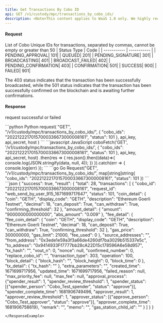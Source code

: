 ```yaml
---
title: Get Transactions By Cobo ID
api: GET /v1/custody/mpc/transactions_by_cobo_ids/ 
description: <Note>This content applies to WaaS 1.0 only. We highly recommend that you upgrade to <a href="/v2/guides/overview/introduction">WaaS 2.0</a>.</Note> This endpoint returns a list of transaction requests based on the provided cobo_ids and status. The cobo_ids parameter is a comma-separated list of cobo ids. The status parameter is an optional integer representing the status of the transaction request. The response is a JSON object containing an array of transaction request objects.
---
```

#### Request
<ParamField query="cobo_ids" type="String" required>List of Cobo Unique IDs for transactions, separated by commas, cannot be empty or greater than 50</ParamField>
<ParamField query="status" type="Int" >
| Status Type | Code |
| ----------- | ----------- |
| PENDING_APPROVAL| 101|
| QUEUED| 201|
| PENDING_SIGNATURE| 301|
| BROADCASTING| 401|
| BROADCAST_FAILED| 402|
| PENDING_CONFIRMATION| 403|
| CONFIRMATION| 501|
| SUCCESS| 900|
| FAILED| 901|

<Tip>The 403 status indicates that the transaction has been successfully broadcasted, while the 501 status indicates that the transaction has been successfully confirmed on the blockchain and is awaiting further confirmations.</Tip>
</ParamField>

#### Response
<ResponseField name="success" type="bool">request successful or failed</ResponseField>
   <ResponseField name="result" type="object">
      <Expandable title="object">
           <Snippet file="mpc_transaction_snippet.mdx"/>
      </Expandable>
</ResponseField>


<RequestExample>
```python Python
request(
    "GET",
    "/v1/custody/mpc/transactions_by_cobo_ids/",
    {
        "cobo_ids": "20221222170157000336673000008161",
        "status": 101
    },
    api_key, api_secret, host
)
```
```javascript JavaScript
coboFetch('GET', '/v1/custody/mpc/transactions_by_cobo_ids/', {
    "cobo_ids": "20221222170157000336673000008161",
    "status": 101
}, api_key, api_secret, host)
    .then(res => {
        res.json().then((data)=>{
            console.log(JSON.stringify(data, null, 4));
        })
    }).catch(err => {
        console.log(err)
    });
```
```go Go
Request("GET", "/v1/custody/mpc/transactions_by_cobo_ids/", map[string]string{
    "cobo_ids": "20221222170157000336673000008161",
    "status": 101
})
```
</RequestExample>

<ResponseExample>
```json
{
  "success": true,
  "result": {
    "total": 28,
    "transactions": [
      {
        "cobo_id": "20221222170157000336673000008161",
        "request_id": "web_send_by_user_915_1671699717647",
        "status": 101,
        "coin_detail": {
          "coin": "GETH",
          "display_code": "GETH",
          "description": "Ethereum Goerli Testnet",
          "decimal": 18,
          "can_deposit": True,
          "can_withdraw": True,
          "confirming_threshold": 32
        },
        "amount_detail": {
          "amount": "9000000000000000",
          "abs_amount": "0.009"
        },
        "fee_detail": {
          "fee_coin_detail": {
            "coin": "GETH",
            "display_code": "GETH",
            "description": "Ethereum Goerli Testnet",
            "decimal": 18,
            "can_deposit": True,
            "can_withdraw": True,
            "confirming_threshold": 32
          },
          "gas_price": 300000000,
          "gas_limit": 21000,
          "fee_used": 0
        },
        "source_addresses": "",
        "from_address": "0x3ede1e59a3f3a66de4260df7ba3029b515337e5c",
        "to_address": "0x9414933Ff7777bb28cA22D15c178596A6e58d957",
        "tx_hash": "",
        "vout_n": 0,
        "nonce": null,
        "confirmed_number": 0,
        "replace_cobo_id": "",
        "transaction_type": 303,
        "operation": 100,
        "block_detail": {
          "block_hash": "",
          "block_height": 0,
          "block_time": 0
        },
        "tx_detail": {
          "tx_hash": ""
        },
        "extra_parameters": "",
        "created_time": 1671699717956,
        "updated_time": 1671699717956,
        "failed_reason": null,
        "max_priority_fee": null,
        "max_fee": null,
        "approval_process": {"spender_result": 1, "spender_review_threshold": 1, "spender_status": [{"spender_person": "Cobo_Test_spender", "status": "approve"}], "spender_complete_time": 1681906749496, "approver_result": 1, "approver_review_threshold": 1, "approver_status": [{"approve_person": "Cobo_Test_approver", "status": "approve"}], "approver_complete_time": 1681906758619},
        "remark": "",
        "memo": "",
        "gas_station_child_id": ""
      }
    ]
  }
}

```
</ResponseExample>
